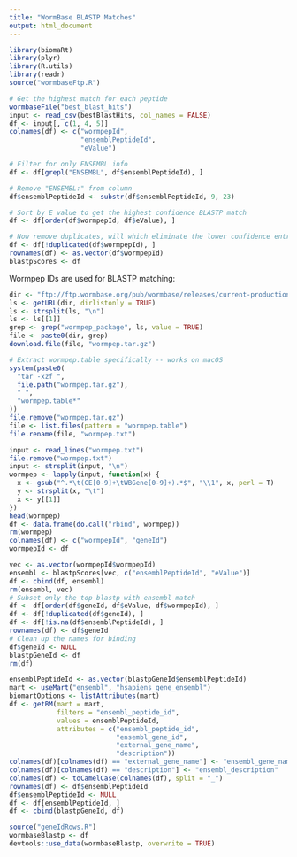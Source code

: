 ```yaml
---
title: "WormBase BLASTP Matches"
output: html_document
---
```


```r
library(biomaRt)
library(plyr)
library(R.utils)
library(readr)
source("wormbaseFtp.R")
```

```r
# Get the highest match for each peptide
wormbaseFile("best_blast_hits")
input <- read_csv(bestBlastHits, col_names = FALSE)
df <- input[, c(1, 4, 5)]
colnames(df) <- c("wormpepId",
                  "ensemblPeptideId",
                  "eValue")

# Filter for only ENSEMBL info
df <- df[grepl("ENSEMBL", df$ensemblPeptideId), ]

# Remove "ENSEMBL:" from column
df$ensemblPeptideId <- substr(df$ensemblPeptideId, 9, 23)

# Sort by E value to get the highest confidence BLASTP match
df <- df[order(df$wormpepId, df$eValue), ]

# Now remove duplicates, will which eliminate the lower confidence entries
df <- df[!duplicated(df$wormpepId), ]
rownames(df) <- as.vector(df$wormpepId)
blastpScores <- df
```

Wormpep IDs are used for BLASTP matching:

```r
dir <- "ftp://ftp.wormbase.org/pub/wormbase/releases/current-production-release/species/c_elegans/PRJNA13758/"
ls <- getURL(dir, dirlistonly = TRUE)
ls <- strsplit(ls, "\n")
ls <- ls[[1]]
grep <- grep("wormpep_package", ls, value = TRUE)
file <- paste0(dir, grep)
download.file(file, "wormpep.tar.gz")

# Extract wormpep.table specifically -- works on macOS
system(paste0(
  "tar -xzf ",
  file.path("wormpep.tar.gz"),
  " ",
  "wormpep.table*"
))
file.remove("wormpep.tar.gz")
file <- list.files(pattern = "wormpep.table")
file.rename(file, "wormpep.txt")
```

```r
input <- read_lines("wormpep.txt")
file.remove("wormpep.txt")
input <- strsplit(input, "\n")
wormpep <- lapply(input, function(x) {
  x <- gsub("^.*\t(CE[0-9]+\tWBGene[0-9]+).*$", "\\1", x, perl = T)
  y <- strsplit(x, "\t")
  x <- y[[1]]
})
head(wormpep)
df <- data.frame(do.call("rbind", wormpep))
rm(wormpep)
colnames(df) <- c("wormpepId", "geneId")
wormpepId <- df
```

```r
vec <- as.vector(wormpepId$wormpepId)
ensembl <- blastpScores[vec, c("ensemblPeptideId", "eValue")]
df <- cbind(df, ensembl)
rm(ensembl, vec)
# Subset only the top blastp with ensembl match
df <- df[order(df$geneId, df$eValue, df$wormpepId), ]
df <- df[!duplicated(df$geneId), ]
df <- df[!is.na(df$ensemblPeptideId), ]
rownames(df) <- df$geneId
# Clean up the names for binding
df$geneId <- NULL
blastpGeneId <- df
rm(df)
```

```r
ensemblPeptideId <- as.vector(blastpGeneId$ensemblPeptideId)
mart <- useMart("ensembl", "hsapiens_gene_ensembl")
biomartOptions <- listAttributes(mart)
df <- getBM(mart = mart,
            filters = "ensembl_peptide_id",
            values = ensemblPeptideId,
            attributes = c("ensembl_peptide_id",
                           "ensembl_gene_id",
                           "external_gene_name",
                           "description"))
colnames(df)[colnames(df) == "external_gene_name"] <- "ensembl_gene_name"
colnames(df)[colnames(df) == "description"] <- "ensembl_description"
colnames(df) <- toCamelCase(colnames(df), split = "_")
rownames(df) <- df$ensemblPeptideId
df$ensemblPeptideId <- NULL
df <- df[ensemblPeptideId, ]
df <- cbind(blastpGeneId, df)
```

```r
source("geneIdRows.R")
wormbaseBlastp <- df
devtools::use_data(wormbaseBlastp, overwrite = TRUE)
```
